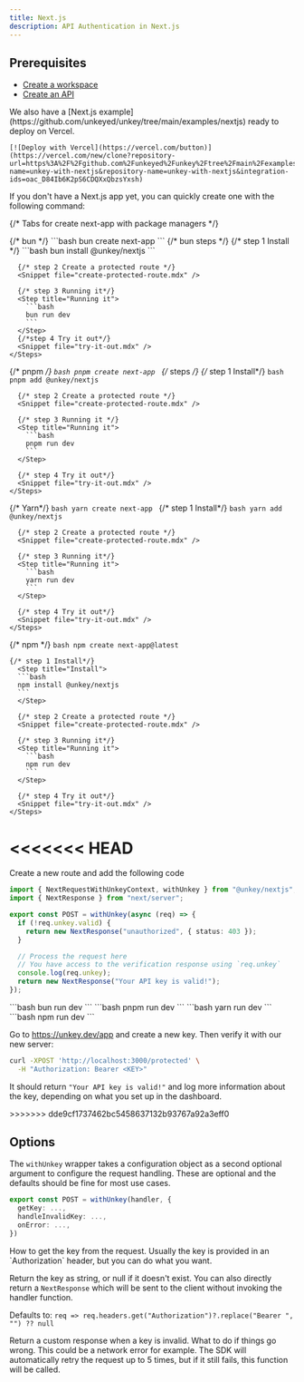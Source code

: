 ```yaml
---
title: Next.js
description: API Authentication in Next.js
---
```


## Prerequisites

- [Create a workspace](/quickstart/onboarding#2-create-your-first-workspace)
- [Create an API](/quickstart/onboarding#2-create-your-first-api)

<Card>
  We also have a [Next.js example](https://github.com/unkeyed/unkey/tree/main/examples/nextjs) ready to deploy on Vercel.

    [![Deploy with Vercel](https://vercel.com/button)](https://vercel.com/new/clone?repository-url=https%3A%2F%2Fgithub.com%2Funkeyed%2Funkey%2Ftree%2Fmain%2Fexamples%2Fnextjs&project-name=unkey-with-nextjs&repository-name=unkey-with-nextjs&integration-ids=oac_D84Ib6K2pS6CDQXxQbzsYxsh)

</Card>

If you don't have a Next.js app yet, you can quickly create one with the following command:

{/* Tabs for create next-app with package managers */}

<Tabs>
  {/* bun */}
  <Tab title="bun">
    ```bash
    bun create next-app
    ```
    {/* bun steps */}
    <Steps titleSize="h3">
      <Step title="Install">
      {/* step 1 Install */}
      ```bash
      bun install @unkey/nextjs
      ```
      </Step>

      {/* step 2 Create a protected route */}
      <Snippet file="create-protected-route.mdx" />

      {/* step 3 Running it*/}
      <Step title="Running it">
        ```bash
        bun run dev 
        ```
      </Step>
      {/*step 4 Try it out*/}
      <Snippet file="try-it-out.mdx" />
    </Steps>
  </Tab>

  {/* pnpm */}
  <Tab title="pnpm">
    ```bash
    pnpm create next-app
    ```
    {/* steps */}
    <Steps titleSize="h3">
    {/* step 1 Install*/}
      <Step title="Install">
      ```bash
      pnpm add @unkey/nextjs
      ```
      </Step>

      {/* step 2 Create a protected route */}
      <Snippet file="create-protected-route.mdx" />

      {/* step 3 Running it */}
      <Step title="Running it">
        ```bash
        pnpm run dev 
        ```
      </Step>

      {/* step 4 Try it out*/}
      <Snippet file="try-it-out.mdx" />
    </Steps>
  </Tab>

  {/* Yarn*/}
  <Tab title="yarn">
    ```bash
    yarn create next-app
    ```
    <Steps titleSize="h3">
    {/* step 1 Install*/}
      <Step title="Install">
      ```bash
      yarn add @unkey/nextjs
      ```
      </Step>

      {/* step 2 Create a protected route */}
      <Snippet file="create-protected-route.mdx" />

      {/* step 3 Running it*/}
      <Step title="Running it">
        ```bash
        yarn run dev 
        ```
      </Step>

      {/* step 4 Try it out*/}
      <Snippet file="try-it-out.mdx" />
    </Steps>
  </Tab>

  {/* npm */}
  <Tab title="npm">
    ```bash
    npm create next-app@latest
    ```
    <Steps titleSize="h3">

    {/* step 1 Install*/}
      <Step title="Install">
      ```bash
      npm install @unkey/nextjs
      ```
      </Step>

      {/* step 2 Create a protected route */}
      <Snippet file="create-protected-route.mdx" />

      {/* step 3 Running it*/}
      <Step title="Running it">
        ```bash
        npm run dev 
        ```
      </Step>

      {/* step 4 Try it out*/}
      <Snippet file="try-it-out.mdx" />
    </Steps>
  </Tab>
</Tabs>

<<<<<<< HEAD
=======
<Step  title="Creating a protected route">

Create a new route and add the following code

```ts /app/protected/route.ts
import { NextRequestWithUnkeyContext, withUnkey } from "@unkey/nextjs";
import { NextResponse } from "next/server";

export const POST = withUnkey(async (req) => {
  if (!req.unkey.valid) {
    return new NextResponse("unauthorized", { status: 403 });
  }

  // Process the request here
  // You have access to the verification response using `req.unkey`
  console.log(req.unkey);
  return new NextResponse("Your API key is valid!");
});
```

</Step>

<Step title="Running it">

<Tabs>
  <Tab title="bun">
  ```bash
    bun run dev
    ```
  </Tab>
  <Tab title="pnpm">
  ```bash
    pnpm run dev
    ```
  </Tab>
  <Tab title="yarn">
  ```bash
    yarn run dev
    ```
  </Tab>
  <Tab title="npm">
  ```bash
    npm run dev
    ```
  </Tab>
</Tabs>
</Step>

<Step  title="Try it out">

Go to https://unkey.dev/app and create a new key. Then verify it with our new server:

```bash
curl -XPOST 'http://localhost:3000/protected' \
  -H "Authorization: Bearer <KEY>"
```

It should return `"Your API key is valid!"` and log more information about the key, depending on what you set up in the dashboard.

</Step>

</Steps>
>>>>>>> dde9cf1737462bc5458637132b93767a92a3eff0

## Options

The `withUnkey` wrapper takes a configuration object as a second optional argument to configure the request handling.
These are optional and the defaults should be fine for most use cases.

```ts
export const POST = withUnkey(handler, {
  getKey: ...,
  handleInvalidKey: ...,
  onError: ...,
})
```


<ParamField body="getKey" type="(NextRequest) => string | null | NextResponse">
  How to get the key from the request.
  Usually the key is provided in an `Authorization` header, but you can do what you want.

  Return the key as string, or null if it doesn't exist.
  You can also directly return a `NextResponse` which will be sent to the client without invoking the handler function.

  Defaults to: `req => req.headers.get("Authorization")?.replace("Bearer ", "") ?? null`
</ParamField>

<ParamField body="handleInvalidKey" type="(NextRequest, UnkeyContext) => NextResponse | Promise<NextResponse>)">
  Return a custom response when a key is invalid.
</ParamField>

<ParamField body="onError" type="(NextRequest, UnkeyError) => NextResponse | Promise<NextResponse>">
 What to do if things go wrong. This could be a network error for example.
 The SDK will automatically retry the request up to 5 times, but if it still fails, this function will be called.
</ParamField>
